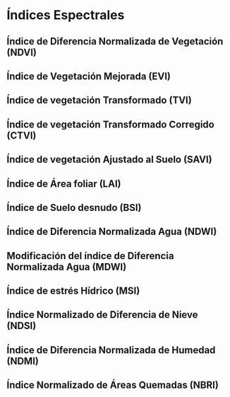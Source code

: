 # Índices Espectrales


## Índice de Diferencia Normalizada de Vegetación (NDVI)
## Índice de Vegetación Mejorada (EVI)
## Índice de vegetación Transformado (TVI)
## Índice de vegetación Transformado Corregido (CTVI)
## Índice de vegetación Ajustado al Suelo (SAVI)
## Índice de Área foliar (LAI)
## Índice de Suelo desnudo (BSI)
## Índice de Diferencia Normalizada Agua (NDWI)
## Modificación del índice de Diferencia Normalizada Agua (MDWI)
## Índice de estrés Hídrico (MSI)
## Índice Normalizado de Diferencia de Nieve (NDSI)
## Índice de Diferencia Normalizada de Humedad  (NDMI)
## Índice Normalizado de Áreas Quemadas (NBRI)



